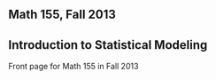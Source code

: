## Math 155, Fall 2013

## Introduction to Statistical Modeling



Front page for Math 155 in Fall 2013